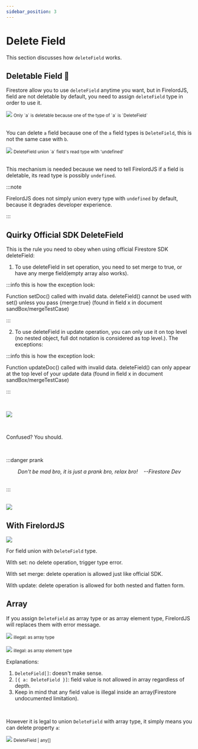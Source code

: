 ```yaml
---
sidebar_position: 3
---
```


# Delete Field

This section discusses how `deleteField` works.


## Deletable Field 🦜

Firestore allow you to use `deleteField` anytime you want, but in FirelordJS, field are not deletable by default, you need to assign `deleteField` type in order to use it.

<div style={{ display: 'flex', flexDirection: 'column', alignItems: 'center' }}>
	<img src="/firelordv2/deleteField1.png" />
	<small>
		Only `a` is deletable because one of the type of `a` is `DeleteField`
	</small>
</div>
<br />

You can delete `a` field because one of the `a` field types is `DeleteField`, this is not the same case with `b`.

<div style={{ display: 'flex', flexDirection: 'column', alignItems: 'center' }}>
	<img src="/firelordv2/deleteField2.png" />
	<small>DeleteField union `a` field's read type with 'undefined'</small>
</div>
<br />

This mechanism is needed because we need to tell FirelordJS if a field is deletable, its read type is possibly `undefined`.

:::note

FirelordJS does not simply union every type with `undefined` by default, because it degrades developer experience.

:::

## Quirky Official SDK DeleteField

This is the rule you need to obey when using official Firestore SDK deleteField:

1. To use deleteField in set operation, you need to set merge to true, or have any merge field(empty array also works).

:::info this is how the exception look:

Function setDoc() called with invalid data. deleteField() cannot be used with set() unless you pass {merge:true} (found in field x in document sandBox/mergeTestCase)

:::

2. To use deleteField in update operation, you can only use it on top level (no nested object, full dot notation is considered as top level.). The exceptions:

:::info this is how the exception look:

Function updateDoc() called with invalid data. deleteField() can only appear at the top level of your update data (found in field x in document sandBox/mergeTestCase)

:::

<br />

<Image
	src="/firelordv2/deleteField6.png"
	text="terrible rules + terrible protection"
/>

<br />

Confused? You should.

<br />

:::danger prank

<div align="center">
	<i>
		Don't be mad bro, it is just a prank bro, relax bro!
		&#160;&#160;&#160;--Firestore Dev
	</i>
</div>
<br />

:::

<br />
<Image src="/firelordv2/kidding.jpg" text="" />

## With FirelordJS

<Image
	src="/firelordv2/deleteField7.png"
	text="FirelordJS stops you from doing it the wrong way, provide hint and relax certain limitation with internal flatten."
/>

For field union with `DeleteField` type.

With set: no delete operation, trigger type error.

With set merge: delete operation is allowed just like official SDK.

With update: delete operation is allowed for both nested and flatten form.

## Array

If you assign `DeleteField` as array type or as array element type, FirelordJS will replaces them with error message.

<div style={{ display: 'flex', flexDirection: 'column', alignItems: 'center' }}>
	<img src="/firelordv2/deleteField3.png" />
	<small>illegal: as array type</small>
</div>

<br />
<div style={{ display: 'flex', flexDirection: 'column', alignItems: 'center' }}>
	<img src="/firelordv2/deleteField4.png" />
	<small>illegal: as array element type</small>
</div>

Explanations:

1. `DeleteField[]`: doesn't make sense.
2. `[{ a: DeleteField }]`: field value is not allowed in array regardless of depth.
3. Keep in mind that any field value is illegal inside an array(Firestore undocumented limitation).

<br />

However it is legal to union `DeleteField` with array type, it simply means you can delete property `a`:

<div style={{ display: 'flex', flexDirection: 'column', alignItems: 'center' }}>
	<img src="/firelordv2/deleteField5.png" />
	<small>DeleteField | any[]</small>
</div>
<br />
